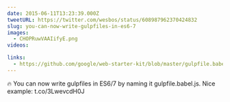 ```yaml
---
date: 2015-06-11T13:23:39.000Z
tweetURL: https://twitter.com/wesbos/status/608987962370424832
slug: you-can-now-write-gulpfiles-in-es6-7
images:
  - CHOPRuwVAAIifyE.png
videos:

links:
  - https://github.com/google/web-starter-kit/blob/master/gulpfile.babel.js
---
```

🔥 You can now write gulpfiles in ES6/7 by naming it gulpfile.babel.js. Nice example:  t.co/3LwevcdH0J
